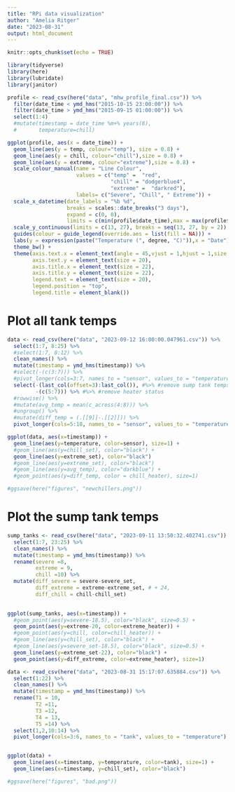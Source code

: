 ```yaml
---
title: "RPi data visualization"
author: "Amelia Ritger"
date: "2023-08-31"
output: html_document
---
```


```r
knitr::opts_chunk$set(echo = TRUE)

library(tidyverse)
library(here)
library(lubridate)
library(janitor)
```

```r
profile <- read_csv(here("data", "mhw_profile_final.csv")) %>%
  filter(date_time < ymd_hms("2015-10-15 23:00:00")) %>%
  filter(date_time > ymd_hms("2015-09-15 01:00:00")) %>%
  select(1:4)
  #mutate(timestamp = date_time %m+% years(8),
  #       temperature=chill)

ggplot(profile, aes(x = date_time)) +
  geom_line(aes(y = temp, colour="temp"), size = 0.8) +
  geom_line(aes(y = chill, colour="chill"),size = 0.8) +
  geom_line(aes(y = extreme, colour="extreme"),size = 0.8) +
  scale_colour_manual(name = "Line Colour",
                      values = c("temp" =  "red",
                                 "chill" = "dodgerblue4", 
                                 "extreme" =  "darkred"),
                      labels= c("Severe", "Chill", " Extreme")) +
  scale_x_datetime(date_labels = "%b %d",
                   breaks = scales::date_breaks("3 days"),
                   expand = c(0, 0),
                   limits = c(min(profile$date_time),max = max(profile$date_time))) +
  scale_y_continuous(limits = c(13, 27), breaks = seq(13, 27, by = 2)) +
  guides(colour = guide_legend(override.aes = list(fill = NA))) +
  labs(y = expression(paste("Temperature (", degree, "C)")),x = "Date") +
  theme_bw() +
  theme(axis.text.x = element_text(angle = 45,vjust = 1,hjust = 1,size = 20),
        axis.text.y = element_text(size = 20),
        axis.title.x = element_text(size = 22),
        axis.title.y = element_text(size = 22),
        legend.text = element_text(size = 20),
        legend.position = "top",
        legend.title = element_blank())

```

# Plot all tank temps
```r
data <- read_csv(here("data", "2023-09-12 16:00:00.047961.csv")) %>%
  select(1:7, 8:25) %>%
  #select(1:7, 8:12) %>%
  clean_names() %>%
  mutate(timestamp = ymd_hms(timestamp)) %>%
  #select(-(c(3:7))) %>%
  #pivot_longer(cols=3:7, names_to = "sensor", values_to = "temperature") #5:19
  select(-(last_col(offset=3):last_col()), #%>% #remove sump tank temps
         -(c(5:7))) %>% #%>% #remove heater status
  #rowwise() %>%
  #mutate(avg_temp = mean(c_across(4:8))) %>%
  #ungroup() %>%
  #mutate(diff_temp = (.[[9]]-.[[2]])) %>%
  pivot_longer(cols=5:18, names_to = "sensor", values_to = "temperature") 

ggplot(data, aes(x=timestamp)) +
  geom_line(aes(y=temperature, color=sensor), size=1) +
  #geom_line(aes(y=chill_set), color="black") +
  geom_line(aes(y=extreme_set), color="black") 
  #geom_line(aes(y=extreme_set), color="black")
  #geom_line(aes(y=avg_temp), color="darkblue") +
  #geom_point(aes(y=diff_temp, color = chill_heater), size=1)

#ggsave(here("figures", "newchillers.png"))
```

# Plot the sump tank temps
```r
sump_tanks <- read_csv(here("data", "2023-09-11 13:50:32.402741.csv")) %>%
  select(1:7, 23:25) %>%
  clean_names() %>%
  mutate(timestamp = ymd_hms(timestamp)) %>%
  rename(severe =8,
         extreme = 9,
         chill =10) %>%
  mutate(diff_severe = severe-severe_set,
         diff_extreme = extreme-extreme_set, # + 24,
         diff_chill = chill-chill_set)
  

ggplot(sump_tanks, aes(x=timestamp)) +
  #geom_point(aes(y=severe-18.5), color="black", size=0.5) +
  geom_point(aes(y=extreme-20, color=extreme_heater)) +
  #geom_point(aes(y=chill, color=chill_heater)) +
  #geom_line(aes(y=chill_set), color="black") +
  #geom_line(aes(y=severe_set-18.5), color="black", size=0.5) +
  geom_line(aes(y=extreme_set-22), color="black") +
  geom_point(aes(y=diff_extreme, color=extreme_heater), size=1)

```


```r
data <- read_csv(here("data", "2023-08-31 15:17:07.635884.csv")) %>%
  select(1:22) %>%
  clean_names() %>%
  mutate(timestamp = ymd_hms(timestamp)) %>%
  rename(T1 = 10,
         T2 =11,
         T3 =12,
         T4 = 13,
         T5 =14) %>%
  select(1,2,10:14) %>%
  pivot_longer(cols=3:6, names_to = "tank", values_to = "temperature")


ggplot(data) +
  geom_line(aes(x=timestamp, y=temperature, color=tank), size=1) +
  geom_line(aes(x=timestamp, y=chill_set), color="black")

#ggsave(here("figures", "bad.png"))
```


